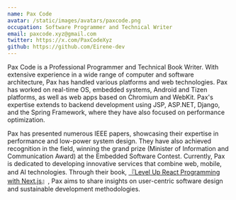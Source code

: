 ```yaml
---
name: Pax Code
avatar: /static/images/avatars/paxcode.png
occupation: Software Programmer and Technical Writer
email: paxcode.xyz@gmail.com
twitter: https://x.com/PaxCodeXyz
github: https://github.com/Eirene-dev
---
```


Pax Code is a Professional Programmer and Technical Book Writer. With extensive experience in a wide range of computer and software architecture, Pax has handled various platforms and web technologies. Pax has worked on real-time OS, embedded systems, Android and Tizen platforms, as well as web apps based on Chromium and WebKit. Pax's expertise extends to backend development using JSP, ASP.NET, Django, and the Spring Framework, where they have also focused on performance optimization.

Pax has presented numerous IEEE papers, showcasing their expertise in performance and low-power system design. They have also achieved recognition in the field, winning the grand prize (Minister of Information and Communication Award) at the Embedded Software Contest. Currently, Pax is dedicated to developing innovative services that combine web, mobile, and AI technologies. Through their book, [『Level Up React Programming with Next.js](https://www.yes24.com/Product/Goods/126689601)』, Pax aims to share insights on user-centric software design and sustainable development methodologies.